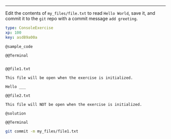 ---

Edit the contents of `my_files/file.txt` to read `Hello World`, save it, and commit it to the `git` repo with a commit message `add greeting`.

```yaml
type: ConsoleExercise
xp: 100
key: asd89a00a
```

`@sample_code`

`@@Terminal`

```sh

```

`@@file1.txt`

```text
This file will be open when the exercise is initialized.

Hello ___
```

`@@file2.txt`

```text
This file will NOT be open when the exercise is initialized.
```

`@solution`

`@@Terminal`

```sh
git commit -m my_files/file1.txt
```


```r

```

